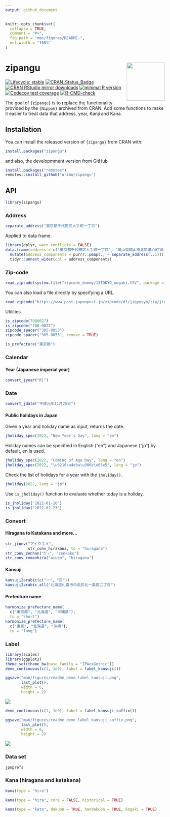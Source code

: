 ```yaml
---
output: github_document
---
```


<!-- README.md is generated from README.Rmd. Please edit that file -->

```r
knitr::opts_chunk$set(
  collapse = TRUE,
  comment = "#>",
  fig.path = "man/figures/README-",
  out.width = "100%"
)
```

# zipangu <img src="man/figures/logo.png" align="right" width="120px" />

<!-- badges: start -->
[![Lifecycle: stable](https://img.shields.io/badge/lifecycle-stable-blue.svg)](https://lifecycle.r-lib.org/articles/stages.html) 
[![CRAN\_Status\_Badge](https://badges.cranchecks.info/worst/zipangu.svg)](https://cran.r-project.org/package=zipangu)
[![CRAN RStudio mirror downloads](http://cranlogs.r-pkg.org/badges/zipangu?color=FF5254)](https://cran.r-project.org/package=zipangu) [![minimal R version](https://img.shields.io/badge/R%3E%3D-3.2.0-blue.svg)](https://cran.r-project.org/)
[![Codecov test coverage](https://codecov.io/gh/uribo/zipangu/branch/master/graph/badge.svg)](https://app.codecov.io/gh/uribo/zipangu?branch=master)
[![R-CMD-check](https://github.com/uribo/zipangu/workflows/R-CMD-check/badge.svg)](https://github.com/uribo/zipangu/actions)
<!-- badges: end -->

The goal of `{zipangu}` is to replace the functionality provided by the `{Nippon}` archived from CRAN. Add some functions to make it easier to treat data that address, year, Kanji and Kana.

## Installation

You can install the released version of `{zipangu}` from CRAN with:

``` r
install.packages("zipangu")
```

and also, the developmment version from GitHub

``` r
install.packages("remotes")
remotes::install_github("uribo/zipangu")
```

## API

```r
library(zipangu)
```


### Address

```r
separate_address("東京都千代田区大手町一丁目")
```

Applied to data frame.

```r
library(dplyr, warn.conflicts = FALSE)
data.frame(address = c("東京都千代田区大手町一丁目", "岡山県岡山市北区清心町16-13")) %>% 
  mutate(address_components = purrr::pmap(., ~ separate_address(..1))) %>% 
  tidyr::unnest_wider(col = address_components)
```

### Zip-code

```r
read_zipcode(system.file("zipcode_dummy/13TOKYO_oogaki.CSV", package = "zipangu"), "oogaki")
```

You can also load a file directly by specifying a URL.

```r
read_zipcode("https://www.post.japanpost.jp/zipcode/dl/jigyosyo/zip/jigyosyo.zip")
```

Utilities

```r
is_zipcode(7000027)
is_zipcode("700-0027")
zipcode_spacer("305-0053")
zipcode_spacer("305-0053", remove = TRUE)

is_prefecture("東京都")
```

### Calendar

#### Year (Japanese imperial year)

```r
convert_jyear("R1")
```

### Date

```r
convert_jdate("平成元年11月25日")
```

#### Public holidays in Japan

Given a year and holiday name as input, returns the date.

```r
jholiday_spec(2022, "New Year's Day", lang = "en")
```
Holiday names can be specified in English ("en") and Japanese ("jp") by default, en is used.

```r
jholiday_spec(2022, "Coming of Age Day", lang = "en")
jholiday_spec(2022, "\u6210\u4eba\u306e\u65e5", lang = "jp")
```

Check the list of holidays for a year with the `jholiday()`.

```r
jholiday(2022, lang = "jp")
```

Use `is_jholiday()` function to evaluate whether today is a holiday.

```r
is_jholiday("2022-01-10")
is_jholiday("2022-02-23")
```

### Convert

#### Hiragana to Katakana and more...

```r
str_jconv("アイウエオ", 
          str_conv_hirakana, to = "hiragana")
str_conv_zenhan("ｶﾞｯ", "zenkaku")
str_conv_romanhira("aiueo", "hiragana")
```


#### Kansuji

```r
kansuji2arabic(c("一", "百"))
kansuji2arabic_all("北海道札幌市中央区北一条西二丁目")
```

#### Prefecture name

```r
harmonize_prefecture_name(
  c("東京都", "北海道", "沖縄県"), 
  to = "short")
harmonize_prefecture_name(
  c("東京", "北海道", "沖縄"), 
  to = "long")
```

### Label

```r
library(scales)
library(ggplot2)
theme_set(theme_bw(base_family = "IPAexGothic"))
demo_continuous(c(1, 1e9), label = label_kansuji())
```

```r
ggsave("man/figures/readme_demo_label_kansuji.png",
       last_plot(),
       width = 6,
       height = 2)
```

![](man/figures/readme_demo_label_kansuji.png)

```r
demo_continuous(c(1, 1e9), label = label_kansuji_suffix())
```

```r
ggsave("man/figures/readme_demo_label_kansuji_suffix.png",
       last_plot(),
       width = 6,
       height = 2)
```

![](man/figures/readme_demo_label_kansuji_suffix.png)

### Data set

```r
jpnprefs
```

### Kana (hiragana and katakana)

```r
kana(type = "hira")

kana(type = "hira", core = FALSE, historical = TRUE)

kana(type = "kata", dakuon = TRUE, handakuon = TRUE, kogaki = TRUE)
```

